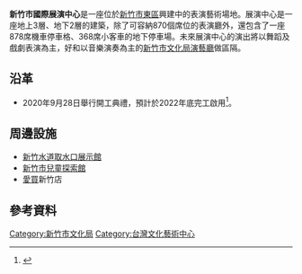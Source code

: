{{Multiple issues|
{{Tone|time=2020-10-28T23:10:38+00:00}}
{{Refimprove|time=2020-10-28T23:10:38+00:00}}
}}
{{Infobox Modern Building
|image             = 
|caption           = 
|name              = 新竹市國際展演中心
|location_country  = {{TWN}}
|location_town     = [[新竹市|新竹市]][[東區_(新竹市)|東區]]
|construction_start_date= 2020年9月28日
|completion_date   = 
|cost              = 7.5億元
}}

'''新竹市國際展演中心'''是一座位於[[新竹市|新竹市]][[東區_(新竹市)|東區]]興建中的表演藝術場地。展演中心是一座地上3層、地下2層的建築，除了可容納870個席位的表演廳外，還包含了一座878席機車停車格、368席小客車的地下停車場。未來展演中心的演出將以舞蹈及戲劇表演為主，好和以音樂演奏為主的[[新竹市文化局演藝廳|新竹市文化局演藝廳]]做區隔。

==沿革==
*2020年9月28日舉行開工典禮，預計於2022年底完工啟用<ref>{{cite web|url=https://news.ltn.com.tw/news/life/breakingnews/3305550|title=新竹市國際展演中心斥資7.5億今動工 力拚2022年底完工|publisher=[[自由時報|自由時報]]|date=2020-09-28|accessdate=2020-10-01|language=zh-tw|archive-date=2020-10-01|archive-url=https://web.archive.org/web/20201001070702/https://news.ltn.com.tw/news/life/breakingnews/3305550|dead-url=no}}</ref>。

== 周邊設施 ==
*[[新竹水道取水口展示館|新竹水道取水口展示館]]
*[[新竹市兒童探索館|新竹市兒童探索館]]
*[[愛買|愛買]]新竹店

==參考資料==
{{Reflist}}
[[Category:新竹市文化局|Category:新竹市文化局]]
[[Category:台灣文化藝術中心|Category:台灣文化藝術中心]]